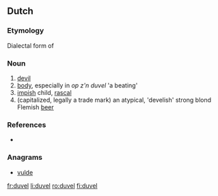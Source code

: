==Dutch==

===Etymology===
Dialectal form of {{term|duivel|lang=nl}}

===Noun===
{{nl-noun|m|duvels|duveltje}}

# [[devil]]
# [[body]], especially in ''op z'n duvel'' 'a beating'
# [[impish]] child, [[rascal]]
# (capitalized, legally a trade mark) an atypical, 'develish' strong blond Flemish [[beer]]

===References===
* {{R:Koenen}}

===Anagrams===
* [[vulde#Dutch|vulde]]

[[fr:duvel]]
[[li:duvel]]
[[ro:duvel]]
[[fi:duvel]]